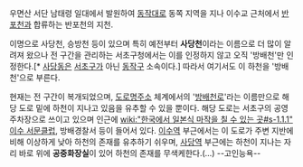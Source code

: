 우면산 서단 남태령 일대에서 발원하여 [[동작대로]] 동쪽 지역을 지나 이수교 근처에서 [[반포천]]과 합류하는 반포천의 지천. 

이명으로 사당천, 승방천 등이 있으며 특히 예전부터 '''사당천'''이라는 이름으로 더 많이 알려져 왔으나 전 구간을 관리하는 서초구청에서는 이를 인정하지 않고 오직 '방배천'만 인정한다.[* [[사당동]]은 [[서초구]]가 아닌 [[동작구]] 소속이다.] 따라서 여기서도 이 하천을 '방배천'으로 부른다.

현재는 전 구간이 복개되었으며, [[도로명주소]] 체계에서의 '[[방배천로]]'라는 이름만으로 해당 도로 밑에 하천이 지나고 있음을 유추할 수 있을 뿐이다. 해당 도로는 서초구의 공영 주차장으로 쓰이고 있으며 인근에 [[wiki:"한국에서 일본식 마작을 칠 수 있는 곳#s-1.1.1" 이수 서문클럽]], 방배경찰서 등이 들어서 있다. [[이수역]] 부근에서는 이 도로가 주변 지반에 비해 이상하게 낮아 하천의 존재를 유추하기 쉬우며, [[사당역]] 부근에는 하천이 지나는 자리 바로 위에 '''공중화장실'''이 있어 하천의 존재를 무색케한다.(…) --고인능욕--
